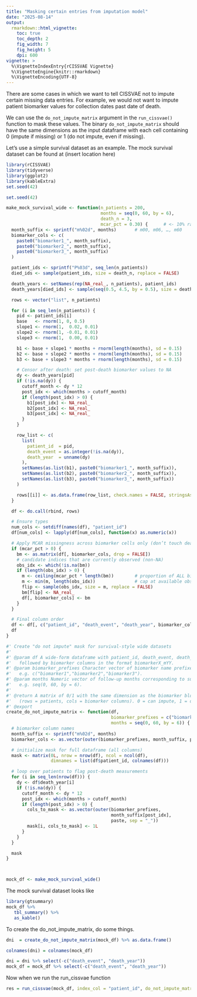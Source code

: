 ```yaml
---
title: "Masking certain entries from imputation model"
date: "2025-08-14"
output: 
  rmarkdown::html_vignette:
    toc: true
    toc_depth: 2
    fig_width: 7
    fig_height: 5
    dpi: 600
vignette: >
  %\VignetteIndexEntry{rCISSVAE Vignette}
  %\VignetteEngine{knitr::rmarkdown}
  %\VignetteEncoding{UTF-8}
---
```


There are some cases in which we want to tell CISSVAE not to impute certain missing data entries. For example, we would not want to impute patient biomarker values for collection dates past date of death.

We can use the `do_not_impute_matrix` argument in the `run_cissvae()` function to mask these values. The binary `do_not_impute_matrix` should have the same dimensions as the input dataframe with each cell containing 0 (impute if missing) or 1 (do not impute, even if missing). 

Let's use a simple survival dataset as an example. The mock survival dataset can be found at (insert location here)


```r
library(rCISSVAE)
library(tidyverse)
library(ggplot2)
library(kableExtra)
set.seed(42)

set.seed(42)

make_mock_survival_wide <- function(n_patients = 200,
                                    months = seq(0, 60, by = 6),
                                    death_n = 3,
                                    mcar_pct = 0.30) {      # <- 10% random missingness
  month_suffix <- sprintf("m%02d", months)       # m00, m06, …, m60
  biomarker_cols <- c(
    paste0("biomarker1_", month_suffix),
    paste0("biomarker2_", month_suffix),
    paste0("biomarker3_", month_suffix)
  )

  patient_ids <- sprintf("P%03d", seq_len(n_patients))
  died_ids <- sample(patient_ids, size = death_n, replace = FALSE)

  death_years <- setNames(rep(NA_real_, n_patients), patient_ids)
  death_years[died_ids] <- sample(seq(0.5, 4.5, by = 0.5), size = death_n, replace = TRUE)

  rows <- vector("list", n_patients)

  for (i in seq_len(n_patients)) {
    pid <- patient_ids[i]
    base   <- rnorm(1, 0, 0.5)
    slope1 <- rnorm(1,  0.02, 0.01)
    slope2 <- rnorm(1, -0.01, 0.01)
    slope3 <- rnorm(1,  0.00, 0.01)

    b1 <- base + slope1 * months + rnorm(length(months), sd = 0.15)
    b2 <- base + slope2 * months + rnorm(length(months), sd = 0.15)
    b3 <- base + slope3 * months + rnorm(length(months), sd = 0.15)

    # Censor after death: set post-death biomarker values to NA
    dy <- death_years[pid]
    if (!is.na(dy)) {
      cutoff_month <- dy * 12
      post_idx <- which(months > cutoff_month)
      if (length(post_idx) > 0) {
        b1[post_idx] <- NA_real_
        b2[post_idx] <- NA_real_
        b3[post_idx] <- NA_real_
      }
    }

    row_list <- c(
      list(
        patient_id  = pid,
        death_event = as.integer(!is.na(dy)),
        death_year  = unname(dy)
      ),
      setNames(as.list(b1), paste0("biomarker1_", month_suffix)),
      setNames(as.list(b2), paste0("biomarker2_", month_suffix)),
      setNames(as.list(b3), paste0("biomarker3_", month_suffix))
    )

    rows[[i]] <- as.data.frame(row_list, check.names = FALSE, stringsAsFactors = FALSE)
  }

  df <- do.call(rbind, rows)

  # Ensure types
  num_cols <- setdiff(names(df), "patient_id")
  df[num_cols] <- lapply(df[num_cols], function(x) as.numeric(x))

  # Apply MCAR missingness across biomarker cells only (don’t touch death columns)
  if (mcar_pct > 0) {
    bm <- as.matrix(df[, biomarker_cols, drop = FALSE])
    # candidate indices that are currently observed (non-NA)
    obs_idx <- which(!is.na(bm))
    if (length(obs_idx) > 0) {
      m <- ceiling(mcar_pct * length(bm))        # proportion of ALL biomarker cells
      m <- min(m, length(obs_idx))               # cap at available observed cells
      flip <- sample(obs_idx, size = m, replace = FALSE)
      bm[flip] <- NA_real_
      df[, biomarker_cols] <- bm
    }
  }

  # Final column order
  df <- df[, c("patient_id", "death_event", "death_year", biomarker_cols)]
  df
}

#' Create "do not impute" mask for survival-style wide datasets
#'
#' @param df A wide-form dataframe with patient_id, death_event, death_year,
#'   followed by biomarker columns in the format biomarkerX_mYY.
#' @param biomarker_prefixes Character vector of biomarker name prefixes,
#'   e.g. c("biomarker1","biomarker2","biomarker3").
#' @param months Numeric vector of follow-up months corresponding to suffixes,
#'   e.g. seq(0, 60, by = 6).
#'
#' @return A matrix of 0/1 with the same dimension as the biomarker block
#'   (rows = patients, cols = biomarker columns). 0 = can impute, 1 = do not impute.
#' @export
create_do_not_impute_matrix <- function(df,
                                        biomarker_prefixes = c("biomarker1","biomarker2","biomarker3"),
                                        months = seq(0, 60, by = 6)) {
  # biomarker column names
  month_suffix <- sprintf("m%02d", months)
  biomarker_cols <- as.vector(outer(biomarker_prefixes, month_suffix, paste, sep = "_"))

  # initialize mask for full dataframe (all columns)
  mask <- matrix(0L, nrow = nrow(df), ncol = ncol(df),
                 dimnames = list(df$patient_id, colnames(df)))

  # loop over patients to flag post-death measurements
  for (i in seq_len(nrow(df))) {
    dy <- df$death_year[i]
    if (!is.na(dy)) {
      cutoff_month <- dy * 12
      post_idx <- which(months > cutoff_month)
      if (length(post_idx) > 0) {
        cols_to_mask <- as.vector(outer(biomarker_prefixes,
                                        month_suffix[post_idx],
                                        paste, sep = "_"))
        mask[i, cols_to_mask] <- 1L
      }
    }
  }

  mask
}



mock_df <- make_mock_survival_wide()
```

The mock survival dataset looks like 

```r
library(gtsummary)
mock_df %>% 
   tbl_summary() %>%
   as_kable()
```

To create the do_not_impute_matrix, do some things. 


```r
dni  = create_do_not_impute_matrix(mock_df) %>% as.data.frame()

colnames(dni) = colnames(mock_df)

dni = dni %>% select(-c("death_event", "death_year"))
mock_df = mock_df %>% select(-c("death_event", "death_year"))
```

Now when we run the run_cissvae function


```r
res = run_cissvae(mock_df, index_col = "patient_id", do_not_impute_matrix = dni, leiden_resolution = 0.01, return_clusters = TRUE, return_history = TRUE, val_proportion = 0.5, epochs = 100)
```